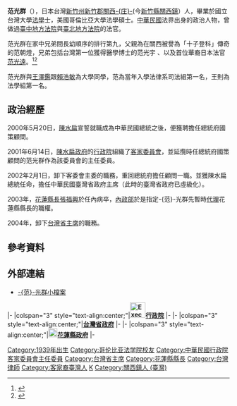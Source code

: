 {{Infobox_officeholder
| name = 范光群
| image name = 范光群省主席.jpg
| width = 
| now = 中華民國（台灣）政府官員 
| period = 
| Sex = 男 
| party = {{Nonp}}
| Native place = [[台灣|台灣]][[新竹縣|新竹縣]]
| date of birth =  {{birth date and age|1939|3|16}}
| place of birth = {{TWN-JPN}}[[新竹州|新竹州]][[新竹郡|新竹郡]][[關西庄|關西-{庄}-]]（今[[新竹縣|新竹縣]][[關西鎮_(台灣)|關西鎮]]）
| spouse = [[古節美|古節美]]
| educate = 
*國立台灣大學法學士(1961年) 
*司法官訓練所第六期結業(1963年-1964年) 
*美國西南法律基金會美國法及國際法學院結業(1971年) 
*美國哥倫比亞大學法學碩士(1972年)
|past=
*{{ROC}}臺灣臺中地方法院法官<br><span style="color: blue;">(1965年-1966年)</span>
*{{ROC}}臺灣臺北地方法院法官<br><span style="color: blue;">(1966年-1971年)</span>
*萬國法律事務所主持律師<br><span style="color: blue;">(1974年-)</span>
*臺灣法學會理事<br><span style="color: blue;">(1974年-1976年)</span>
*臺灣法學會監事<br><span style="color: blue;">(1977年-1979年)</span>
*中華民國商務仲裁協會監事<br><span style="color: blue;">(1985年-1987年)</span>
*中華民國商務仲裁協會仲裁人<br><span style="color: blue;">(1985年-)</span>
*中華民國商務仲裁協會理事<br><span style="color: blue;">(1987年-1997年)</span>
*司法院民事訴訟法研究修正委員會委員<br><span style="color: blue;">(1988年-)</span>
*財團法人民事訴訟法研究基金會董事<br><span style="color: blue;">(1989年-)</span>
*臺北律師公會憲政改革委員會主任委員<br><span style="color: blue;">(1990年-1992年)</span>
*仲裁人登記資格審查小組召集人<br><span style="color: blue;">(1991年-)</span>
*考試院全國性公務人員高等暨普通考試典試委員<br><span style="color: blue;">(1992年)</span>
*泛太平洋律師協會（IPBA）糾紛仲裁委員會副主席<br><span style="color: blue;">(1992年-1994年)</span>
*中華民國商務仲裁協會仲裁人聯誼會召集人<br><span style="color: blue;">(1993年-1996年)</span>
*臺北律師公會理事長<br><span style="color: blue;">(1993年-1996年)</span>
*{{ROC}}司法院司法改革委員會委員<br><span style="color: blue;">(1994年-1995年)</span>
*泛太平洋律師協會（IPBA）理事<br><span style="color: blue;">(1994年-1997年)</span>
*民間司法改革基金會常務董事<br><span style="color: blue;">(1995年-)</span>
*民間司法改革基金會法官評鑑委員召集人<br><span style="color: blue;">(1995年-)</span>
*{{ROC}}司法院定位研究委員會委員<br><span style="color: blue;">(1995年-1997年)</span>
*{{ROC}}考試院專門職業律師高等考試典試委員<br><span style="color: blue;">(1996年-1997年)</span>
*中華民國律師公會全國聯合會理事長<br><span style="color: blue;">(1996年-1998年)</span>
*中華民國律師公會全國聯合會律師職前訓練所所長<br><span style="color: blue;">(1996年-1998年)</span>
*中華民國商務仲裁協會常務理事<br><span style="color: blue;">(1997年-)</span>
*{{ROC}}最高法院律師懲戒覆審委員會委員長<br><span style="color: blue;">(1999年-)</span>
*{{ROC}}行政院公共工程委員會採購申訴審議委員會諮詢委員<br><span style="color: blue;">(1999年-)</span>
*{{ROC}}教育訓練委員會主任委員<br><span style="color: blue;">(1999年-)</span>
*{{ROC}}總統府國策顧問<br><span style="color: blue;">(2000年5月20日-2001年6月14日)</span>
*{{ROC}}[[客家委員會|行政院客家事務委員會]]主任委員<br><span style="color: blue;">(2001年6月14日-2002年2月1日)</span>
*{{ROC}}[[總統府|總統府]]顧問<br><span style="color: blue;">(2002年2月1日-)</span>
*[[File:Taiwan_Province_Flag.svg|25px]]第17任[[臺灣省政府主席|臺灣省政府主席]]<br><span style="color: blue;">(2002年2月1日-2004年10月13日)</span>
*{{ROC}}臺灣省政府委員<br><span style="color: blue;">(2002年2月1日-2004年10月13日)</span>
*[[國立台北大學|國立台北大學]]（前[[中興大學|中興大學]]法商學院）法律學院兼任教授<br><span style="color: blue;">(1994年-2009年)</span>
*[[司法院|司法院]]秘書長<br><span style="color: blue;">(2003年-2007年)</span>
*[[財團法人法律扶助基金會|財團法人法律扶助基金會]]董事長<br><span style="color: blue;">(2017年-)</span>
}}

'''范光群'''（{{bd|1939年|3月16日|catIdx=H}}），日本台灣[[新竹州|新竹州]][[新竹郡|新竹郡]][[關西庄|關西-{庄}-]](今[[新竹縣|新竹縣]][[關西鎮_(台灣)|關西鎮]]）人，畢業於國立台灣大學[[法學|法學]]士，美國哥倫比亞大學法學碩士。[[中華民國|中華民國]]法界出身的政治人物，曾做過[[臺中地方法院|臺中地方法院]]與[[臺北地方法院|臺北地方法院]]的法官。

范光群在家中兄弟間長幼順序的排行第九，父親為在關西被譽為「十子登科」傳奇的范朝燈，兄弟包括台灣第一位獲得醫學博士的范光宇 、以及首位華裔日本法官[[范光遠|范光遠]]。<ref>{{Cite web| url=http://www.guanxi.gov.tw/circulatedview.php?menu=2627&typeid=2648&circulated_id=897| title=十子十登科　燕山媲美－范朝燈先生（1891~1982）| publisher=關西鎮公所| date=2012-08-29| accessdate=2018-10-14}}</ref><ref>{{Cite news| title=華人首位日本法官 范光遠病逝| url=https://udn.com/news/story/7314/3421269| author=張雅婷| newspaper=聯合報| date=2018-10-14| accessdate=2018-10-14}}</ref>

范光群與[[王澤鑑|王澤鑑]]跟[[賴浩敏|賴浩敏]]為大學同學，范為當年入學法律系司法組第一名，王則為法學組第一名。

==政治經歷==
2000年5月20日，[[陳水扁|陳水扁]]宣誓就職成為中華民國總統之後，便獲聘擔任總統府國策顧問。

2001年6月14日，[[陳水扁政府|陳水扁政府]]的[[中華民國行政院|行政院]]組織了[[中華民國客家委員會|客家委員會]]，並延攬時任總統府國策顧問的范光群作為該委員會的主任委員。

2002年2月1日，卸下客委會主委的職務，重回總統府擔任顧問一職。並獲陳水扁總統任命，擔任中華民國臺灣省政府主席（此時的臺灣省政府已虛級化）。

2003年，[[花蓮縣長|花蓮縣長]][[張福興_(政治家)|張福興]]於任內病卒，[[中華民國內政部|內政部]]於是指定-{范}-光群先暫時[[代理|代理]]花蓮縣縣長的職權。

2004年，卸下[[台灣省主席|台灣省主席]]的職務。

== 參考資料 ==
{{Reflist}}

==外部連結==
*[https://web.archive.org/web/20070312031426/http://www.wholinx.com/ppl/index.php?c=31373335 -{范}-光群小檔案]

{{start box}}
{{s-gov|roc}}
|-
|colspan="3" style="text-align:center;"|'''[[File:Executive_Yuan,ROC_LOGO.svg|35px]][[行政院|行政院]]'''
|-
{{s-none|新成立}}
{{s-title|[[行政院客家委員會|行政院客家委員會]]主任委員<br><small>第一任<br>2001年6月14日－2002年2月1日}}
{{s-after|[[葉菊蘭|葉菊蘭]]}}
|-
|colspan="3" style="text-align:center;"|'''[[台灣省政府|台灣省政府]]'''
|-
{{s-before|[[張博雅|張博雅]]}}
{{s-title|[[台灣省主席|台灣省主席]]<br><small>第十七任<br>2002年2月1日－2004年10月13日}}
{{s-after|[[林光華|林光華]]}}
|-
|colspan="3" style="text-align:center;"|[[File:Emblem_of_Hualien_County_2010.svg|20px]]'''[[花蓮縣政府|花蓮縣政府]]'''
|-
{{s-before|[[張福興_(政治人物)|張福興]]}}
{{s-title|[[花蓮縣縣長|花蓮縣縣長]]<br><small>代理<br>2003年5月18日－2003年8月19日}}
{{s-after|[[謝深山|謝深山]]}}
{{end box}}
{{臺灣省主席}}
{{臺灣統治者}}
{{花蓮縣縣長}}
{{authority control}}

{{DEFAULTSORT:Fan范}}
[[Category:1939年出生|Category:1939年出生]]
[[Category:哥伦比亚法学院校友|Category:哥伦比亚法学院校友]]
[[Category:中華民國行政院客家委員會主任委員|Category:中華民國行政院客家委員會主任委員]]
[[Category:台灣省主席|Category:台灣省主席]]
[[Category:花蓮縣縣長|Category:花蓮縣縣長]]
[[Category:台灣律師|Category:台灣律師]]
[[Category:客家裔臺灣人|Category:客家裔臺灣人]]
[[Category:范姓|K]]
[[Category:關西鎮人_(臺灣)|Category:關西鎮人 (臺灣)]]